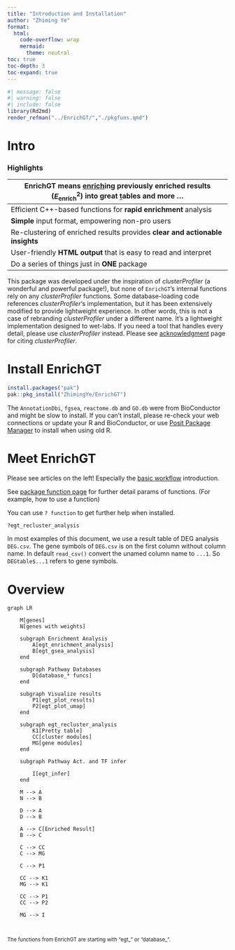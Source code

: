 ```yaml
---
title: "Introduction and Installation"
author: "Zhiming Ye"
format: 
  html:
    code-overflow: wrap
    mermaid: 
      theme: neutral
toc: true
toc-depth: 3
toc-expand: true
---
```


```r
#| message: false
#| warning: false
#| include: false
library(Rd2md)
render_refman("../EnrichGT/","./pkgfuns.qmd")
```

# Intro

::: callout-tip
### Highlights

| EnrichGT means [enrich]{.underline}ing previously enriched results ($E^2_{\text{enrich}}$) into [g]{.underline}reat [t]{.underline}ables and more ... |
|------------------------------------------------------------------------|
| Efficient C++-based functions for **rapid enrichment** analysis |
| **Simple** input format, empowering non-pro users |
| Re-clustering of enriched results provides **clear and actionable insights** |
| User-friendly **HTML output** that is easy to read and interpret |
| Do a series of things just in **ONE** package |
:::

This package was developed under the inspiration of *clusterProfiler* (a wonderful and powerful package!), but none of `EnrichGT`'s internal functions rely on any *clusterProfiler* functions. Some database-loading code references *clusterProfiler*‘s implementation, but it has been extensively modified to provide lightweight experience. In other words, this is not a case of rebranding *clusterProfiler* under a different name. It’s a lightweight implementation designed to wet-labs. If you need a tool that handles every detail, please use *clusterProfiler* instead. Please see [acknowledgment](acknowledgement.qmd) page for citing *clusterProfiler*.

# Install EnrichGT

``` r
install.packages("pak")
pak::pkg_install("ZhimingYe/EnrichGT")
```


The `AnnotationDbi`, `fgsea`, `reactome.db` and `GO.db` were from BioConductor and might be slow to install. If you can't install, please re-check your web connections or update your R and BioConductor, or use [Posit Package Manager](https://packagemanager.posit.co/) to install when using old R.

# Meet EnrichGT

Please see articles on the left! Especially the [basic workflow](basic.qmd) introduction.

::: callout-tip
See [package function page](pkgfuns.html) for further detail params of functions. (For example, how to use a function)

You can use `? function` to get further help when installed.

``` r
?egt_recluster_analysis
```
:::

In most examples of this document, we use a result table of DEG analysis `DEG.csv`. The gene symbols of `DEG.csv` is on the first column without column name. In default `read_csv()` convert the unamed column name to `...1`. So `DEGtable$...1` refers to gene symbols.


# Overview

```mermaid

graph LR
    
    M[genes]
    N[genes with weights]
    
    subgraph Enrichment Analysis
        A[egt_enrichment_analysis]
        B[egt_gsea_analysis]
    end

    subgraph Pathway Databases
        D[database_* funcs]
    end

    subgraph Visualize results
        P1[egt_plot_results]
        P2[egt_plot_umap]
    end

    subgraph egt_recluster_analysis
        K1[Pretty table]
        CC[cluster modules]
        MG[gene modules]
    end

    subgraph Pathway Act. and TF infer 
        
        I[egt_infer]
    end
    
    M --> A
    N --> B
    
    D --> A
    D --> B
    
    A --> C[Enriched Result]
    B --> C

    C --> CC
    C --> MG

    C --> P1

    CC --> K1
    MG --> K1

    CC --> P1
    CC --> P2

    MG --> I



```

^The functions from EnrichGT are starting with “egt\_” or “database\_”.^